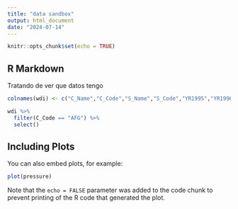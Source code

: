 ```yaml
---
title: "data sandbox"
output: html_document
date: "2024-07-14"
---
```


```r
knitr::opts_chunk$set(echo = TRUE)
```

## R Markdown

Tratando de ver que datos tengo

```r
colnames(wdi) <- c("C_Name","C_Code","S_Name","S_Code","YR1995","YR1996","YR1997","YR1998", "YR1999","YR2000","YR2001","YR2002","YR2003","YR2004","YR2005","YR2006","YR2007","YR2008","YR2009","YR2010","YR2011","YR2012","YR2013","YR2014","YR2015","YR2016","YR2017","YR2018","YR2019","YR2020","YR2021","YR2022","YR2023")
```

```r
wdi %>% 
  filter(C_Code == "AFG") %>%
  select()
```

## Including Plots

You can also embed plots, for example:

```r
plot(pressure)
```

Note that the `echo = FALSE` parameter was added to the code chunk to prevent printing of the R code that generated the plot.
